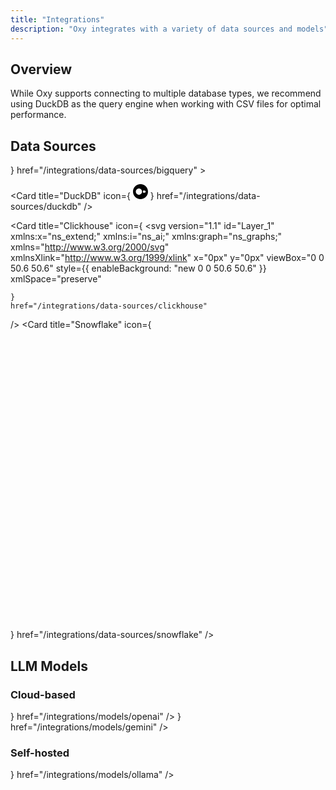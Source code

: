 ```yaml
---
title: "Integrations"
description: "Oxy integrates with a variety of data sources and models"
---
```


## Overview

While Oxy supports connecting to multiple database types, we recommend using
DuckDB as the query engine when working with CSV files for optimal performance.

## Data Sources

<CardGroup cols={3}>
  <Card
    title="BigQuery"
    icon={
<svg width="24" height="24" viewBox="0 0 24 24">
<path
class="cls-1"
d="M6.73,10.83v2.63A4.91,4.91,0,0,0,8.44,15.2V10.83Z"
/>
<path
class="cls-2"
d="M9.89,8.41v7.53A7.62,7.62,0,0,0,11,16,8,8,0,0,0,12,16V8.41Z"
/>
<path class="cls-1" d="M13.64,11.86v3.29a5,5,0,0,0,1.7-1.82V11.86Z" />
<path
class="cls-3"
d="M17.74,16.32l-1.42,1.42a.42.42,0,0,0,0,.6l3.54,3.54a.42.42,0,0,0,.59,0l1.43-1.43a.42.42,0,0,0,0-.59l-3.54-3.54a.42.42,0,0,0-.6,0"
/>
<path
class="cls-2"
d="M11,2a9,9,0,1,0,9,9,9,9,0,0,0-9-9m0,15.69A6.68,6.68,0,1,1,17.69,11,6.68,6.68,0,0,1,11,17.69"
/>
</svg>
}
    href="/integrations/data-sources/bigquery"
  >
  </Card>

<Card
title="DuckDB"
icon={ <svg width="24" height="24" viewBox="0 0 450 450"><path class="cls-1" d="M225,0C100.5,0,0,100.5,0,225s100.5,225,225,225,225-100.7,225-225S349.5,0,225,0ZM178.2,318.2c-51.4,0-93.3-41.9-93.3-93.3s41.9-93.3,93.3-93.3,93.3,41.9,93.3,93.3-41.9,93.3-93.3,93.3ZM345.3,258h-44.1v-66.6h44.1c18.4,0,33.5,14.8,33.5,33.1s-15.1,33.5-33.5,33.5Z"/></svg>
}
href="/integrations/data-sources/duckdb"
/>

<Card
title="Postgres"
icon="elephant"
href="/integrations/data-sources/postgres"
/>

<Card
title="Redshift"
icon="database"
href="/integrations/data-sources/redshift"
/> 
<Card
    title="Mysql"
    icon="database"
    href="/integrations/data-sources/mysql"
  />
<Card
    title="Clickhouse"
    icon={
      <svg
  version="1.1"
  id="Layer_1"
  xmlns:x="ns_extend;"
  xmlns:i="ns_ai;"
  xmlns:graph="ns_graphs;"
  xmlns="http://www.w3.org/2000/svg"
  xmlnsXlink="http://www.w3.org/1999/xlink"
  x="0px"
  y="0px"
  viewBox="0 0 50.6 50.6"
  style={{ enableBackground: "new 0 0 50.6 50.6" }}
  xmlSpace="preserve"
>
  <metadata>
    <sfw xmlns="ns_sfw;">
      <slices></slices>
      <slicesourcebounds
        bottomleftorigin="true"
        height="50.6"
        width="50.6"
        x={0}
        y={0}
      ></slicesourcebounds>
    </sfw>
  </metadata>
  <g>
    <g>
      <path d="M0.6,0H5c0.3,0,0.6,0.3,0.6,0.6V50c0,0.3-0.3,0.6-0.6,0.6H0.6C0.3,50.6,0,50.4,0,50V0.6C0,0.3,0.3,0,0.6,0z"></path>
      <path d="M11.8,0h4.4c0.3,0,0.6,0.3,0.6,0.6V50c0,0.3-0.3,0.6-0.6,0.6h-4.4c-0.3,0-0.6-0.3-0.6-0.6V0.6C11.3,0.3,11.5,0,11.8,0z"></path>
      <path d="M23.1,0h4.4c0.3,0,0.6,0.3,0.6,0.6V50c0,0.3-0.3,0.6-0.6,0.6h-4.4c-0.3,0-0.6-0.3-0.6-0.6V0.6C22.5,0.3,22.8,0,23.1,0z"></path>
      <path d="M34.3,0h4.4c0.3,0,0.6,0.3,0.6,0.6V50c0,0.3-0.3,0.6-0.6,0.6h-4.4c-0.3,0-0.6-0.3-0.6-0.6V0.6C33.7,0.3,34,0,34.3,0z"></path>
      <path
        d="M45.6,19.7H50c0.3,0,0.6,0.3,0.6,0.6v10.1c0,0.3-0.3,0.6-0.6,0.6h-4.4c-0.3,0-0.6-0.3-0.6-0.6V20.3
			C45,20,45.3,19.7,45.6,19.7z"
      ></path>
    </g>
  </g>
</svg>

    }
    href="/integrations/data-sources/clickhouse"
  />
<Card
    title="Snowflake"
    icon={
      <svg
        xmlns="http://www.w3.org/2000/svg"
        viewBox="0 0 146.36 139.16"
      >
        <path
          style={{ fill: "#fff", fillRule: "evenodd" }}
          className="cls-1"
          d="M134.81,60.1l-16.47,9.49L134.81,79a8.65,8.65,0,1,1-8.67,15l-29.51-17a8.68,8.68,0,0,1-4.33-7.75,8.48,8.48,0,0,1,.31-2,8.68,8.68,0,0,1,4-5.19l29.51-16.94A8.69,8.69,0,0,1,138,48.31,8.58,8.58,0,0,1,134.81,60.1Zm-15.59,46L89.72,89.13a8.72,8.72,0,0,0-13.06,7.48v33.9a8.69,8.69,0,0,0,17.37,0v-19L110.54,121a8.66,8.66,0,1,0,8.68-15Zm-34-33.16L72.92,85.09a2.44,2.44,0,0,1-1.54.65H67.77a2.51,2.51,0,0,1-1.54-.65L54,72.9a2.45,2.45,0,0,1-.64-1.52v-3.6A2.5,2.5,0,0,1,54,66.25L66.23,54.06a2.5,2.5,0,0,1,1.54-.64h3.61a2.45,2.45,0,0,1,1.54.64L85.18,66.25a2.49,2.49,0,0,1,.63,1.53v3.6A2.44,2.44,0,0,1,85.18,72.9Zm-9.8-3.38A2.59,2.59,0,0,0,74.73,68l-3.55-3.51a2.51,2.51,0,0,0-1.54-.64h-.13a2.46,2.46,0,0,0-1.53.64L64.43,68a2.51,2.51,0,0,0-.63,1.55v.13a2.41,2.41,0,0,0,.63,1.52L68,74.7a2.48,2.48,0,0,0,1.53.64h.13a2.51,2.51,0,0,0,1.54-.64l3.55-3.53a2.49,2.49,0,0,0,.65-1.52ZM19.93,33.08,49.44,50a8.73,8.73,0,0,0,13.07-7.49V8.64a8.69,8.69,0,0,0-17.37,0v19l-16.53-9.5a8.65,8.65,0,1,0-8.68,15ZM84.69,51.16a8.64,8.64,0,0,0,5-1.13l29.5-17a8.65,8.65,0,1,0-8.68-15L94,27.61v-19a8.69,8.69,0,0,0-17.37,0v33.9A8.66,8.66,0,0,0,84.69,51.16ZM54.48,88a8.58,8.58,0,0,0-5,1.13L19.93,106.06a8.66,8.66,0,1,0,8.68,15l16.53-9.49v19a8.69,8.69,0,0,0,17.37,0V96.61A8.65,8.65,0,0,0,54.48,88Zm-8-15.87a8.61,8.61,0,0,0-4-10L13,45.14A8.69,8.69,0,0,0,1.17,48.31,8.59,8.59,0,0,0,4.35,60.1l16.47,9.49L4.35,79A8.65,8.65,0,1,0,13,94l29.48-17A8.59,8.59,0,0,0,46.47,72.13Zm93.15-56.22H138.3v1.63h1.32c.61,0,1-.28,1-.8S140.26,15.91,139.62,15.91Zm-2.94-1.5h3c1.62,0,2.7.89,2.7,2.27a2.16,2.16,0,0,1-1.08,1.9l1.17,1.68v.34h-1.69L139.62,19H138.3V20.6h-1.62Zm8.3,3.22a5.48,5.48,0,0,0-5.58-5.83c-3.31,0-5.51,2.39-5.51,5.83,0,3.28,2.2,5.82,5.51,5.82A5.47,5.47,0,0,0,145,17.63Zm1.38,0c0,3.89-2.6,7.14-7,7.14s-6.89-3.28-6.89-7.14,2.57-7.14,6.89-7.14S146.36,13.73,146.36,17.63Z"
        />
      </svg>
    }
    href="/integrations/data-sources/snowflake"
  />
</CardGroup>

## LLM Models

### Cloud-based

<CardGroup cols={3}>
  <Card
    title="OpenAI"
    icon={
<svg role="img" viewBox="0 0 24 24" xmlns="http://www.w3.org/2000/svg">
<path d="M22.282 9.821a5.985 5.985 0 0 0-.516-4.91 6.046 6.046 0 0 0-6.51-2.9A6.065 6.065 0 0 0 4.981 4.18a5.985 5.985 0 0 0-3.998 2.9 6.046 6.046 0 0 0 .743 7.097 5.98 5.98 0 0 0 .51 4.911 6.051 6.051 0 0 0 6.515 2.9A5.985 5.985 0 0 0 13.26 24a6.056 6.056 0 0 0 5.772-4.206 5.99 5.99 0 0 0 3.997-2.9 6.056 6.056 0 0 0-.747-7.073zM13.26 22.43a4.476 4.476 0 0 1-2.876-1.04l.141-.081 4.779-2.758a.795.795 0 0 0 .392-.681v-6.737l2.02 1.168a.071.071 0 0 1 .038.052v5.583a4.504 4.504 0 0 1-4.494 4.494zM3.6 18.304a4.47 4.47 0 0 1-.535-3.014l.142.085 4.783 2.759a.771.771 0 0 0 .78 0l5.843-3.369v2.332a.08.08 0 0 1-.033.062L9.74 19.95a4.5 4.5 0 0 1-6.14-1.646zM2.34 7.896a4.485 4.485 0 0 1 2.366-1.973V11.6a.766.766 0 0 0 .388.676l5.815 3.355-2.02 1.168a.076.076 0 0 1-.071 0l-4.83-2.786A4.504 4.504 0 0 1 2.34 7.872zm16.597 3.855l-5.833-3.387L15.119 7.2a.076.076 0 0 1 .071 0l4.83 2.791a4.494 4.494 0 0 1-.676 8.105v-5.678a.79.79 0 0 0-.407-.667zm2.01-3.023l-.141-.085-4.774-2.782a.776.776 0 0 0-.785 0L9.409 9.23V6.897a.066.066 0 0 1 .028-.061l4.83-2.787a4.5 4.5 0 0 1 6.68 4.66zm-12.64 4.135l-2.02-1.164a.08.08 0 0 1-.038-.057V6.075a4.5 4.5 0 0 1 7.375-3.453l-.142.08L8.704 5.46a.795.795 0 0 0-.393.681zm1.097-2.365l2.602-1.5 2.607 1.5v2.999l-2.597 1.5-2.607-1.5z" />
</svg>
}
    href="/integrations/models/openai"
  />
  <Card
    title="Gemini"
    icon={
      <svg
        xmlns="http://www.w3.org/2000/svg"
        xmlnsXlink="http://www.w3.org/1999/xlink"
        version="1.1"
        width={24}
        height={24}
        viewBox="0 0 256 256"
        xmlSpace="preserve"
      >
        <g
          style={{
            stroke: "none",
            strokeWidth: 0,
            strokeDasharray: "none",
            strokeLinecap: "butt",
            strokeLinejoin: "miter",
            strokeMiterlimit: 10,
            fill: "none",
            fillRule: "nonzero",
            opacity: 1
          }}
          transform="translate(1.4065934065934016 1.4065934065934016) scale(2.81 2.81)"
        >
          <linearGradient
            id="SVGID_1"
            gradientUnits="userSpaceOnUse"
            x1="60.0525"
            y1="33.3396"
            x2="34.8444"
            y2="52.867"
          >
            <stop
              offset="0%"
              style={{ stopColor: "#fff", stopOpacity: 1 }}
            />
            <stop
              offset="34.300000000000004%"
              style={{ stopColor: "#fff", stopOpacity: 1 }}
            />
            <stop
              offset="67.2%"
              style={{ stopColor: "#fff", stopOpacity: 1 }}
            />
          </linearGradient>
          <path
            d="M 90 45.09 C 65.838 46.573 46.573 65.838 45.09 90 h -0.18 C 43.43 65.837 24.163 46.57 0 45.09 v -0.18 C 24.163 43.43 43.43 24.163 44.91 0 h 0.18 C 46.573 24.162 65.838 43.427 90 44.91 V 45.09 z"
            style={{
              stroke: "none",
              strokeWidth: 1,
              strokeDasharray: "none",
              strokeLinecap: "butt",
              strokeLinejoin: "miter",
              strokeMiterlimit: 10,
              fill: "url(#SVGID_1)",
              fillRule: "nonzero",
              opacity: 1
            }}
            transform=" matrix(1 0 0 1 0 0) "
            strokeLinecap="round"
          />
        </g>
      </svg>
    }
    href="/integrations/models/gemini"
  />
</CardGroup>

### Self-hosted

<CardGroup cols={3}>
  <Card
    title="Ollama"
    icon={
<svg
width="24"
height="24"
viewBox="0 0 646 854"
fill="none"
xmlns="http://www.w3.org/2000/svg"
>
<path
d="M140.629 0.239929C132.66 1.52725 123.097 5.69568 116.354 10.845C95.941 26.3541 80.1253 59.2728 73.4435 100.283C70.9302 115.792 69.2138 137.309 69.2138 153.738C69.2138 173.109 71.4819 197.874 74.7309 214.977C75.4665 218.778 75.8343 222.15 75.5278 222.395C75.2826 222.64 72.2788 225.092 68.9072 227.789C57.3827 236.984 44.2029 251.145 35.1304 264.08C17.7209 288.784 6.44151 316.86 1.72133 347.265C-0.117698 359.28 -0.608106 383.555 0.863118 395.57C4.11207 423.278 12.449 446.695 26.7321 468.151L31.391 475.078L30.0424 477.346C20.4794 493.407 12.3264 516.64 8.52575 538.953C5.522 556.608 5.15419 561.328 5.15419 584.99C5.15419 608.837 5.4607 613.557 8.28054 630.047C11.6521 649.786 18.5178 670.689 26.1804 684.605C28.6938 689.141 34.8239 698.581 35.5595 699.072C35.8047 699.194 35.0691 701.462 33.9044 704.098C25.077 723.408 17.537 749.093 14.4106 770.733C12.2038 785.567 11.8973 790.349 11.8973 805.981C11.8973 825.903 13.0007 835.589 17.1692 851.466L17.7822 853.795H44.019H70.3172L68.6007 850.546C57.9957 830.93 57.0149 794.517 66.1487 758.166C70.3172 741.369 75.0374 729.048 83.8647 712.067L89.1366 701.769V695.455C89.1366 689.57 89.014 688.896 87.1137 685.034C85.6424 682.091 83.6808 679.578 80.1866 676.145C74.2404 670.383 69.9494 664.314 66.5165 656.835C51.4365 624.1 48.494 575.489 59.0991 534.049C63.5128 516.762 70.8076 501.376 78.4702 492.978C83.6808 487.215 86.378 480.779 86.378 474.097C86.378 467.17 83.926 461.469 78.4089 455.523C62.5932 438.604 52.8464 418.006 49.3522 394.038C44.3868 359.893 53.3981 322.683 73.8726 293.198C93.9181 264.263 122.055 245.689 153.503 240.724C160.552 239.559 173.732 239.743 181.088 241.092C189.119 242.502 194.145 242.072 199.295 239.62C205.67 236.617 208.858 232.877 212.597 224.295C215.907 216.633 218.482 212.464 225.409 203.821C233.746 193.461 241.776 186.411 254.649 177.89C269.362 168.266 286.097 161.278 302.771 157.906C308.839 156.68 311.659 156.496 323 156.496C334.341 156.496 337.161 156.68 343.229 157.906C367.688 162.872 391.964 175.5 411.335 193.399C415.503 197.261 425.495 209.644 428.683 214.794C429.909 216.816 432.055 221.108 433.403 224.295C437.142 232.877 440.33 236.617 446.705 239.62C451.671 242.011 456.881 242.502 464.605 241.214C476.804 239.13 486.183 239.314 498.137 241.766C538.841 249.98 574.273 283.512 589.966 328.446C603.636 367.862 599.774 409.118 579.422 440.626C575.989 445.96 572.556 450.251 567.591 455.523C556.863 466.986 556.863 481.208 567.53 492.978C585.062 512.165 596.035 559.367 592.724 600.99C590.518 628.453 583.468 653.035 573.782 666.95C572.066 669.402 568.511 673.57 565.813 676.145C562.319 679.578 560.358 682.091 558.886 685.034C556.986 688.896 556.863 689.57 556.863 695.455V701.769L562.135 712.067C570.963 729.048 575.683 741.369 579.851 758.166C588.863 794.027 588.066 829.704 577.767 849.995C576.909 851.711 576.173 853.305 576.173 853.489C576.173 853.673 587.882 853.795 602.226 853.795H628.218L628.892 851.159C629.26 849.75 629.873 847.604 630.179 846.378C630.854 843.681 632.202 835.712 633.306 828.049C634.348 820.325 634.348 791.881 633.306 783.299C629.383 752.158 622.823 727.454 612.096 704.098C610.931 701.462 610.195 699.194 610.44 699.072C610.747 698.888 612.463 696.436 614.302 693.677C627.666 673.448 635.88 648.008 640.049 614.415C641.152 605.158 641.152 565.374 640.049 556.485C637.106 533.559 633.551 517.988 627.666 502.234C625.214 495.675 618.716 481.821 615.958 477.346L614.609 475.078L619.268 468.151C633.551 446.695 641.888 423.278 645.137 395.57C646.608 383.555 646.118 359.28 644.279 347.265C639.497 316.798 628.279 288.845 610.87 264.08C601.797 251.145 588.617 236.984 577.093 227.789C573.721 225.092 570.717 222.64 570.472 222.395C570.166 222.15 570.534 218.778 571.269 214.977C578.687 176.296 578.441 128.053 570.656 90.3524C563.913 57.4951 551.653 31.3808 535.837 16.3008C523.209 4.28578 510.336 -0.863507 494.888 0.11731C459.456 2.20154 430.89 42.9667 419.61 107.21C417.771 117.57 416.178 129.708 416.178 133.018C416.178 134.305 415.932 135.347 415.626 135.347C415.319 135.347 412.929 134.121 410.354 132.589C383.014 116.405 352.608 107.762 323 107.762C293.392 107.762 262.986 116.405 235.646 132.589C233.071 134.121 230.681 135.347 230.374 135.347C230.068 135.347 229.822 134.305 229.822 133.018C229.822 129.585 228.167 117.08 226.39 107.21C216.152 49.5259 192.674 11.3354 161.472 1.71112C157.181 0.423799 144.982 -0.434382 140.629 0.239929ZM151.051 50.139C159.878 57.1273 169.686 77.1114 175.326 99.4863C176.368 103.532 177.471 108.191 177.778 109.907C178.023 111.563 178.697 115.302 179.249 118.183C181.64 131.179 182.743 145.217 182.866 162.32L182.927 179.178L178.697 185.43L174.468 191.744H164.598C153.074 191.744 141.61 193.216 130.637 196.158C126.714 197.139 122.913 198.12 122.178 198.304C121.013 198.549 120.829 198.181 120.155 193.154C116.538 165.875 116.722 135.654 120.707 110.52C125.12 82.5059 135.419 57.1273 145.472 49.6486C147.863 47.8708 148.292 47.9321 151.051 50.139ZM500.589 49.7098C506.658 54.1848 513.34 66.0772 518.305 81.2798C528.297 111.685 531.117 153.431 525.845 193.154C525.171 198.181 524.987 198.549 523.822 198.304C523.087 198.12 519.286 197.139 515.363 196.158C504.39 193.216 492.926 191.744 481.402 191.744H471.532L467.303 185.43L463.073 179.178L463.134 162.32C463.257 138.535 465.464 119.961 470.735 99.3024C476.314 77.1114 486.183 57.1273 494.949 50.139C497.708 47.9321 498.137 47.8708 500.589 49.7098Z"
fill="currentColor"
/>
<path
d="M313.498 358.237C300.195 359.525 296.579 360.015 290.203 361.303C279.843 363.448 265.989 368.23 256.365 372.95C222.895 389.317 199.846 416.596 192.796 448.166C191.386 454.419 191.202 456.503 191.202 467.047C191.202 477.468 191.386 479.736 192.735 485.682C202.114 526.938 240.12 557.405 289.284 562.983C299.95 564.148 346.049 564.148 356.715 562.983C396.193 558.508 430.154 537.114 445.418 507.076C449.463 499.046 451.425 493.835 453.264 485.682C454.613 479.736 454.797 477.468 454.797 467.047C454.797 456.503 454.613 454.419 453.203 448.166C442.965 402.313 398.461 366.207 343.903 359.341C336.792 358.483 318.157 357.747 313.498 358.237ZM336.424 391.585C354.631 393.547 372.96 400.045 387.672 409.853C395.58 415.125 406.737 426.159 411.518 433.393C417.403 442.342 420.774 451.476 422.307 462.572C422.981 467.66 422.614 471.522 420.774 479.736C417.893 491.996 408.943 504.808 396.867 513.758C391.227 517.865 379.519 523.812 372.347 526.141C358.738 530.493 349.849 531.29 318.095 531.045C297.376 530.861 293.697 530.677 287.751 529.574C267.461 525.773 251.4 517.681 239.753 505.36C230.312 495.429 226.021 486.357 223.692 471.706C222.65 464.901 224.611 453.622 228.596 444.12C233.439 432.534 245.944 418.129 258.327 409.853C272.671 400.29 291.552 393.486 308.9 391.647C315.582 390.911 329.742 390.911 336.424 391.585Z"
fill="currentColor"
/>
<path
d="M299.584 436.336C294.925 438.849 291.676 445.224 292.657 449.944C293.76 455.032 298.235 460.182 305.223 464.412C308.963 466.68 309.208 466.986 309.392 469.254C309.514 470.603 309.024 474.465 308.35 477.898C307.614 481.269 307.062 484.825 307.062 485.806C307.124 488.442 309.576 492.733 312.15 494.817C314.419 496.656 314.848 496.717 321.223 496.901C327.047 497.085 328.273 496.962 330.602 495.859C336.61 492.916 338.142 487.522 335.935 477.162C334.096 468.519 334.464 467.17 339.062 464.534C343.904 461.714 349.054 456.749 350.586 453.377C353.529 446.941 350.831 439.646 344.333 436.274C342.74 435.477 340.778 435.11 337.897 435.11C333.422 435.11 330.541 436.152 325.269 439.523L322.265 441.424L320.365 440.259C312.58 435.661 311.17 435.11 306.449 435.171C303.078 435.171 301.239 435.477 299.584 436.336Z"
fill="currentColor"
/>
<path
d="M150.744 365.165C139.894 368.598 131.802 376.567 127.634 387.908C125.611 393.303 124.63 401.824 125.488 406.421C127.511 417.394 136.522 427.386 146.76 430.145C159.633 433.516 169.257 431.309 177.778 422.85C182.743 418.007 185.441 413.777 188.138 406.911C190.099 402.069 190.222 401.211 190.222 394.345L190.283 386.989L187.709 381.717C183.601 373.38 176.184 367.188 167.602 364.92C162.759 363.694 154.974 363.756 150.744 365.165Z"
fill="currentColor"
/>
<path
d="M478.153 364.982C469.755 367.25 462.276 373.502 458.291 381.717L455.717 386.989L455.778 394.345C455.778 401.211 455.901 402.069 457.862 406.911C460.56 413.777 463.257 418.007 468.222 422.85C476.743 431.309 486.367 433.516 499.241 430.145C506.658 428.183 514.075 421.93 517.631 414.635C520.696 408.444 521.431 403.969 520.451 396.919C518.183 380.797 508.742 369.089 494.704 364.982C490.597 363.756 482.628 363.756 478.153 364.982Z"
fill="currentColor"
/>
</svg>
}
    href="/integrations/models/ollama"
  />
</CardGroup>
